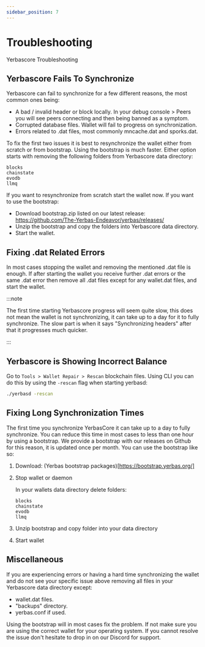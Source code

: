 ```yaml
---
sidebar_position: 7
---
```


# Troubleshooting

Yerbascore Troubleshooting

## Yerbascore Fails To Synchronize

Yerbascore can fail to synchronize for a few different reasons, the most common ones being:

- A bad / invalid header or block locally. In your debug console > Peers you will see peers connecting and then being banned as a symptom.
- Corrupted database files. Wallet will fail to progress on synchronization.
- Errors related to .dat files, most commonly mncache.dat and sporks.dat.

To fix the first two issues it is best to resynchronize the wallet either from scratch or from bootstrap. Using the bootstrap is much faster. Either option starts with removing the following folders from Yerbascore data directory:

```text
blocks
chainstate
evodb
llmq
```

If you want to resynchronize from scratch start the wallet now. If you want to use the bootstrap:

- Download bootstrap.zip listed on our latest release: <https://github.com/The-Yerbas-Endeavor/yerbas/releases/>
- Unzip the bootstrap and copy the folders into Yerbascore data directory.
- Start the wallet.

## Fixing .dat Related Errors

In most cases stopping the wallet and removing the mentioned .dat file is enough. If after starting the wallet you receive further .dat errors or the same .dat error then remove all .dat files except for any wallet.dat files, and start the wallet.

:::note

The first time starting Yerbascore progress will seem quite slow, this does not mean the wallet is not synchronizing, it can take up to a day for it to fully synchronize. The slow part is when it says "Synchronizing headers" after that it progresses much quicker.

:::

## Yerbascore is Showing Incorrect Balance

Go to `Tools > Wallet Repair > Rescan` blockchain files. Using CLI you can do this by using the `-rescan` flag when starting yerbasd:

```bash
./yerbasd -rescan
```

## Fixing Long Synchronization Times

The first time you synchronize YerbasCore it can take up to a day to fully synchronize. You can reduce this time in most cases to less than one hour by using a bootstrap. We provide a bootstrap with our releases on Github for this reason, it is updated once per month. You can use the bootstrap like so:

1. Download: (Yerbas bootstrap packages)[https://bootstrap.yerbas.org/]
2. Stop wallet or daemon

   In your wallets data directory delete folders:

   ```text
   blocks
   chainstate
   evodb
   llmq
   ```

3. Unzip bootstrap and copy folder into your data directory
4. Start wallet

## Miscellaneous

If you are experiencing errors or having a hard time synchronizing the wallet and do not see your specific issue above removing all files in your Yerbascore data directory except:

- wallet.dat files.
- "backups" directory.
- yerbas.conf if used.

Using the bootstrap will in most cases fix the problem. If not make sure you are using the correct wallet for your operating system. If you cannot resolve the issue don't hesitate to drop in on our Discord for support.
